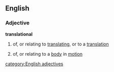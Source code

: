 ==English==
===Adjective===
'''translational'''
#of, or relating to [[translating]], or to a [[translation]]
#{{physics}} of, or relating to a [[body]] in [[motion]]
[[category:English adjectives]]